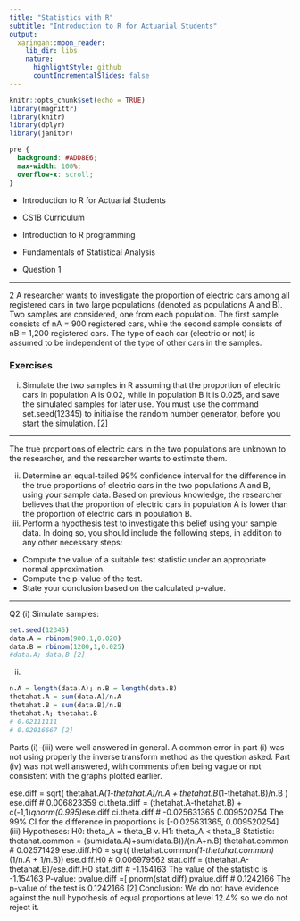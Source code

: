 ```yaml
---
title: "Statistics with R"
subtitle: "Introduction to R for Actuarial Students"
output:
  xaringan::moon_reader:
    lib_dir: libs
    nature:
      highlightStyle: github
      countIncrementalSlides: false
---
```


```r
knitr::opts_chunk$set(echo = TRUE)
library(magrittr)
library(knitr)
library(dplyr)
library(janitor)


```

```css
pre {
  background: #ADD8E6;
  max-width: 100%;
  overflow-x: scroll;
}
```

* Introduction to R for Actuarial Students

* CS1B Curriculum

* Introduction to R programming
* Fundamentals of Statistical Analysis

* Question 1

---


2 A researcher wants to investigate the proportion of electric cars among all registered
cars in two large populations (denoted as populations A and B). Two samples are
considered, one from each population. The first sample consists of nA = 900 registered
cars, while the second sample consists of nB = 1,200 registered cars. The type of each
car (electric or not) is assumed to be independent of the type of other cars in the
samples.

### Exercises 
(i) Simulate the two samples in R assuming that the proportion of electric cars in
population A is 0.02, while in population B it is 0.025, and save the simulated
samples for later use.
You must use the command set.seed(12345) to initialise the random
number generator, before you start the simulation. [2]

---

The true proportions of electric cars in the two populations are unknown to the
researcher, and the researcher wants to estimate them.


(ii) Determine an equal-tailed 99% confidence interval for the difference in the
true proportions of electric cars in the two populations A and B, using your
sample data. 
Based on previous knowledge, the researcher believes that the proportion of electric
cars in population A is lower than the proportion of electric cars in population B.
(iii) Perform a hypothesis test to investigate this belief using your sample data. In
doing so, you should include the following steps, in addition to any other
necessary steps:
*  Compute the value of a suitable test statistic under an appropriate normal
approximation.
*  Compute the p-value of the test.
*  State your conclusion based on the calculated p-value.

--- 
Q2
(i)
Simulate samples:
```r
set.seed(12345)
data.A = rbinom(900,1,0.020)
data.B = rbinom(1200,1,0.025)
#data.A; data.B [2]
```
(ii)
```r
n.A = length(data.A); n.B = length(data.B)
thetahat.A = sum(data.A)/n.A
thetahat.B = sum(data.B)/n.B
thetahat.A; thetahat.B
# 0.02111111
# 0.02916667 [2]

```
Parts (i)-(iii) were well answered in general. A common error in part (i) was not using properly the inverse transform method as the question asked.
Part (iv) was not well answered, with comments often being vague or not consistent with the graphs plotted earlier.


ese.diff = sqrt( thetahat.A*(1-thetahat.A)/n.A + thetahat.B*(1-thetahat.B)/n.B )
ese.diff
# 0.006823359 
ci.theta.diff = (thetahat.A-thetahat.B) + c(-1,1)*qnorm(0.995)*ese.diff
ci.theta.diff
# -0.025631365 0.009520254 
The 99% CI for the difference in proportions is [-0.025631365, 0.009520254] 
(iii)
Hypotheses:
H0: theta_A = theta_B v. H1: theta_A < theta_B 
Statistic:
thetahat.common = (sum(data.A)+sum(data.B))/(n.A+n.B)
thetahat.common
# 0.02571429 
ese.diff.H0 = sqrt( thetahat.common*(1-thetahat.common) * (1/n.A + 1/n.B))
ese.diff.H0
# 0.006979562 
stat.diff = (thetahat.A-thetahat.B)/ese.diff.H0
stat.diff
# -1.154163
The value of the statistic is -1.154163 
P-value:
pvalue.diff =[ pnorm(stat.diff)
pvalue.diff
# 0.1242166
The p-value of the test is 0.1242166 [2]
Conclusion:
We do not have evidence against the null hypothesis of equal proportions 
at level 12.4% 
so we do not reject it. 




